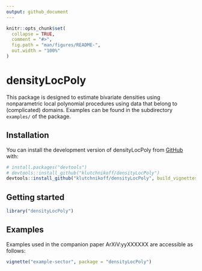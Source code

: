 ```yaml
---
output: github_document
---
```


<!-- README.md is generated from README.Rmd. Please edit that file -->

```r
knitr::opts_chunk$set(
  collapse = TRUE,
  comment = "#>",
  fig.path = "man/figures/README-",
  out.width = "100%"
)
```

# densityLocPoly

<!-- badges: start -->
<!-- badges: end -->

This package is designed to estimate bivariate densities using nonparametric 
local polynomial procedures using data that belong to (complicated) domains.
Examples can be found in the subdirectory `examples/` of the package.

## Installation

You can install the development version of densityLocPoly from [GitHub](https://github.com/) with:

``` r
# install.packages("devtools")
# devtools::install_github("klutchnikoff/densityLocPoly")
devtools::install_github("klutchnikoff/densityLocPoly", build_vignettes = TRUE)
```
## Getting started

```r
library("densityLocPoly")
```

## Examples 

Examples used in the companion paper ArXiV:yyXXXXXX are accessible as follows:
```r
vignette("example-sector", package = "densityLocPoly")
```








